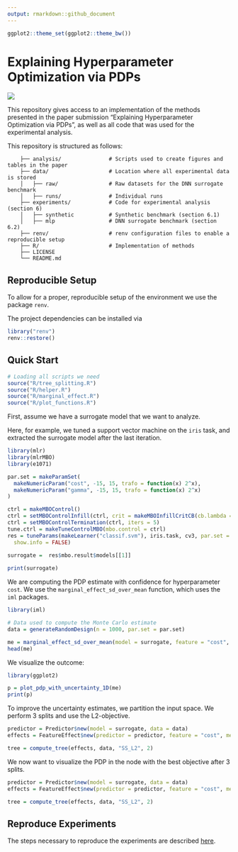 ```yaml
---
output: rmarkdown::github_document
---
```


```r
ggplot2::theme_set(ggplot2::theme_bw())
```

# Explaining Hyperparameter Optimization via PDPs

![](docs/images/tree_example.png)<!-- -->

This repository gives access to an implementation of the methods presented in the paper submission "Explaining Hyperparameter Optimization via PDPs", as well as all code that was used for the experimental analysis. 

This repository is structured as follows: 

```
    ├── analysis/               # Scripts used to create figures and tables in the paper
    ├── data/                   # Location where all experimental data is stored
    │   ├── raw/                # Raw datasets for the DNN surrogate benchmark
    │   ├── runs/               # Individual runs 
    ├── experiments/            # Code for experimental analysis (section 6)
    │   ├── synthetic           # Synthetic benchmark (section 6.1)
    │   ├── mlp                 # DNN surrogate benchmark (section 6.2)
    ├── renv/                   # renv configuration files to enable a reproducible setup 
    ├── R/                      # Implementation of methods 
    ├── LICENSE
    └── README.md               
```    

## Reproducible Setup 

To allow for a proper, reproducible setup of the environment we use the package `renv`. 

The project dependencies can be installed via 

```r
library("renv")
renv::restore()
```

## Quick Start  

```r
# Loading all scripts we need
source("R/tree_splitting.R")
source("R/helper.R")
source("R/marginal_effect.R")
source("R/plot_functions.R")
```

First, assume we have a surrogate model that we want to analyze. 

Here, for example, we tuned a support vector machine on the `iris` task, and extracted the surrogate model after the last iteration. 

```r
library(mlr)
library(mlrMBO)
library(e1071)

par.set = makeParamSet(
  makeNumericParam("cost", -15, 15, trafo = function(x) 2^x),
  makeNumericParam("gamma", -15, 15, trafo = function(x) 2^x)
)

ctrl = makeMBOControl()
ctrl = setMBOControlInfill(ctrl, crit = makeMBOInfillCritCB(cb.lambda = 1))
ctrl = setMBOControlTermination(ctrl, iters = 5)
tune.ctrl = makeTuneControlMBO(mbo.control = ctrl)
res = tuneParams(makeLearner("classif.svm"), iris.task, cv3, par.set = par.set, control = tune.ctrl,
  show.info = FALSE)
  
surrogate =  res$mbo.result$models[[1]]

print(surrogate)
```

We are computing the PDP estimate with confidence for hyperparameter `cost`. We use the `marginal_effect_sd_over_mean` function, which uses the `iml` packages. 

```r
library(iml)

# Data used to compute the Monte Carlo estimate
data = generateRandomDesign(n = 1000, par.set = par.set)

me = marginal_effect_sd_over_mean(model = surrogate, feature = "cost", data = data, method = "pdp_var")
head(me)
```

We visualize the outcome: 

```r
library(ggplot2)

p = plot_pdp_with_uncertainty_1D(me)
print(p)
```

To improve the uncertainty estimates, we partition the input space. We perform 3 splits and use the L2-objective. 

```r
predictor = Predictor$new(model = surrogate, data = data)
effects = FeatureEffect$new(predictor = predictor, feature = "cost", method = "pdp")

tree = compute_tree(effects, data, "SS_L2", 2)
```

We now want to visualize the PDP in the node with the best objective after 3 splits. 

```r
predictor = Predictor$new(model = surrogate, data = data)
effects = FeatureEffect$new(predictor = predictor, feature = "cost", method = "pdp")

tree = compute_tree(effects, data, "SS_L2", 2)
```




## Reproduce Experiments 


The steps necessary to reproduce the experiments are described [here](benchmarks/README.Rmd).
